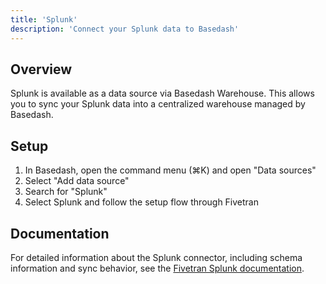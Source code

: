 ```yaml
---
title: 'Splunk'
description: 'Connect your Splunk data to Basedash'
---
```


## Overview

Splunk is available as a data source via Basedash Warehouse. This allows you to sync your Splunk data into a centralized warehouse managed by Basedash.

## Setup

1. In Basedash, open the command menu (⌘K) and open "Data sources"
2. Select "Add data source"
3. Search for "Splunk"
4. Select Splunk and follow the setup flow through Fivetran

## Documentation

For detailed information about the Splunk connector, including schema information and sync behavior, see the [Fivetran Splunk documentation](https://fivetran.com/docs/connectors/applications/splunk).
